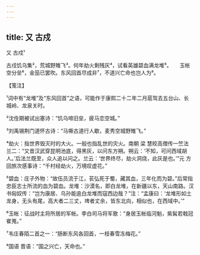```yaml
---
---
---
```

title: 又 古戍
---



又 古戍¹





古戍饥乌集²，荒城野雉飞³。何年劫火剩残灰⁴，试看英雄碧血满龙堆⁵。　　玉帐空分垒⁶，金笳已罢吹。东风回首尽成非⁷，不道兴亡命也岂人为⁸。





【笺注】


¹词中有“龙堆”及“东风回首”之语，可能作于康熙二十二年二月扈驾去五台山、长城岭、龙泉关时。

²沈佺期被试出塞诗：“饥乌啼旧垒，疲马恋空城。”

³刘禹锡荆门道怀古诗：“马嘶古道行人歇，麦秀空城野雉飞。”

⁴劫火：指世界毁灭时的大火。一般也指乱世的灾火。南朝 梁 慧皎高僧传一竺法兰二：“又昔汉武穿昆明池底，得黑灰，以问东方朔。朔云：‘不知，可问西域胡人。’后法兰既至，众人追以问之。兰云：‘世界终尽，劫火洞烧，此灰是也。’”元 方回旅次感事诗：“千村经劫火，万境叹虚花。”

⁵碧血：庄子外物：“故伍员流于江，苌弘死于蜀，藏其血，三年化而为碧。”后常指忠臣志士所流的血为碧血。龙堆：沙漠名，即白龙堆，在新疆以东，天山南路。汉书匈奴传：“岂为康居、乌孙能逾白龙堆而寇西边哉？”注：“孟康曰：‘龙堆形如土龙身，无头有尾，高大者二三丈，埤者丈余，皆东北向，相似也，在西域中。’”

⁶玉帐：征战时主将所居的军帐。李白司马将军歌：“身居玉帐临河魁，紫髯若戟冠崔嵬。”

⁷韦庄春陌二首之一：“肠断东风各回首，一枝春雪冻梅花。”

⁸国语 晋语：“国之兴亡，天命也。”